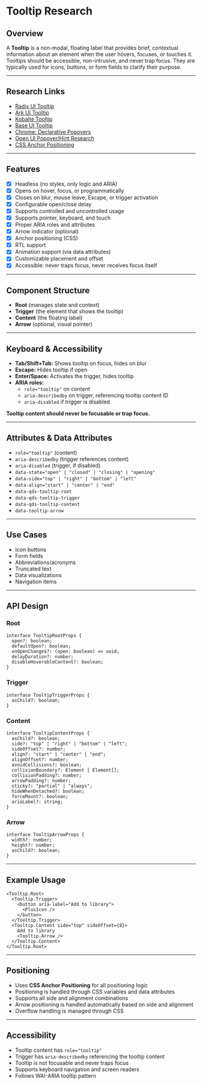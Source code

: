 # Tooltip Research

## Overview

A **Tooltip** is a non-modal, floating label that provides brief, contextual information about an element when the user hovers, focuses, or touches it.
Tooltips should be accessible, non-intrusive, and never trap focus. They are typically used for icons, buttons, or form fields to clarify their purpose.

---

## Research Links

- [Radix UI Tooltip](https://www.radix-ui.com/primitives/docs/components/tooltip)
- [Ark UI Tooltip](https://ark-ui.com/docs/components/tooltip)
- [Kobalte Tooltip](https://kobalte.dev/docs/core/components/tooltip)
- [Base UI Tooltip](https://base-ui.com/react/components/tooltip)
- [Chrome: Declarative Popovers](https://developer.chrome.com/blog/web-at-io25#2_declarative_popovers_introducing_the_new_interest_invoker_api)
- [Open UI Popover/Hint Research](https://open-ui.org/components/popover-hint.research.explainer/)
- [CSS Anchor Positioning](https://anchor-positioning.oddbird.net/)

---

## Features

- [x] Headless (no styles, only logic and ARIA)
- [x] Opens on hover, focus, or programmatically
- [x] Closes on blur, mouse leave, Escape, or trigger activation
- [x] Configurable open/close delay
- [x] Supports controlled and uncontrolled usage
- [x] Supports pointer, keyboard, and touch
- [x] Proper ARIA roles and attributes
- [x] Arrow indicator (optional)
- [x] Anchor positioning (CSS)
- [x] RTL support
- [x] Animation support (via data attributes)
- [x] Customizable placement and offset
- [x] Accessible: never traps focus, never receives focus itself

---

## Component Structure

- **Root** (manages state and context)
- **Trigger** (the element that shows the tooltip)
- **Content** (the floating label)
- **Arrow** (optional, visual pointer)

---

## Keyboard & Accessibility

- **Tab/Shift+Tab:** Shows tooltip on focus, hides on blur
- **Escape:** Hides tooltip if open
- **Enter/Space:** Activates the trigger, hides tooltip
- **ARIA roles:**  
  - `role="tooltip"` on content  
  - `aria-describedby` on trigger, referencing tooltip content ID  
  - `aria-disabled` if trigger is disabled

**Tooltip content should never be focusable or trap focus.**

---

## Attributes & Data Attributes

- `role="tooltip"` (content)
- `aria-describedby` (trigger references content)
- `aria-disabled` (trigger, if disabled)
- `data-state="open" | "closed" | "closing" | "opening"`
- `data-side="top" | "right" | "bottom" | "left"`
- `data-align="start" | "center" | "end"`
- `data-qds-tooltip-root`
- `data-qds-tooltip-trigger`
- `data-qds-tooltip-content`
- `data-tooltip-arrow`

---

## Use Cases

- Icon buttons
- Form fields
- Abbreviations/acronyms
- Truncated text
- Data visualizations
- Navigation items

---

## API Design

### Root

```tsx
interface TooltipRootProps {
  open?: boolean;
  defaultOpen?: boolean;
  onOpenChange$?: (open: boolean) => void;
  delayDuration?: number;
  disableHoverableContent?: boolean;
}
```

### Trigger

```tsx
interface TooltipTriggerProps {
  asChild?: boolean;
}
```

### Content

```tsx
interface TooltipContentProps {
  asChild?: boolean;
  side?: "top" | "right" | "bottom" | "left";
  sideOffset?: number;
  align?: "start" | "center" | "end";
  alignOffset?: number;
  avoidCollisions?: boolean;
  collisionBoundary?: Element | Element[];
  collisionPadding?: number;
  arrowPadding?: number;
  sticky?: "partial" | "always";
  hideWhenDetached?: boolean;
  forceMount?: boolean;
  ariaLabel?: string;
}
```

### Arrow

```tsx
interface TooltipArrowProps {
  width?: number;
  height?: number;
  asChild?: boolean;
}
```

---

## Example Usage

```tsx
<Tooltip.Root>
  <Tooltip.Trigger>
    <button aria-label="Add to library">
      <PlusIcon />
    </button>
  </Tooltip.Trigger>
  <Tooltip.Content side="top" sideOffset={8}>
    Add to library
    <Tooltip.Arrow />
  </Tooltip.Content>
</Tooltip.Root>
```

---

## Positioning

- Uses **CSS Anchor Positioning** for all positioning logic
- Positioning is handled through CSS variables and data attributes
- Supports all side and alignment combinations
- Arrow positioning is handled automatically based on side and alignment
- Overflow handling is managed through CSS

---

## Accessibility

- Tooltip content has `role="tooltip"`
- Trigger has `aria-describedby` referencing the tooltip content
- Tooltip is not focusable and never traps focus
- Supports keyboard navigation and screen readers
- Follows WAI-ARIA tooltip pattern
